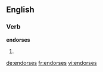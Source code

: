 ==English==

===Verb===
'''endorses'''

# {{third-person singular of|[[endorse]]}}

[[de:endorses]]
[[fr:endorses]]
[[vi:endorses]]